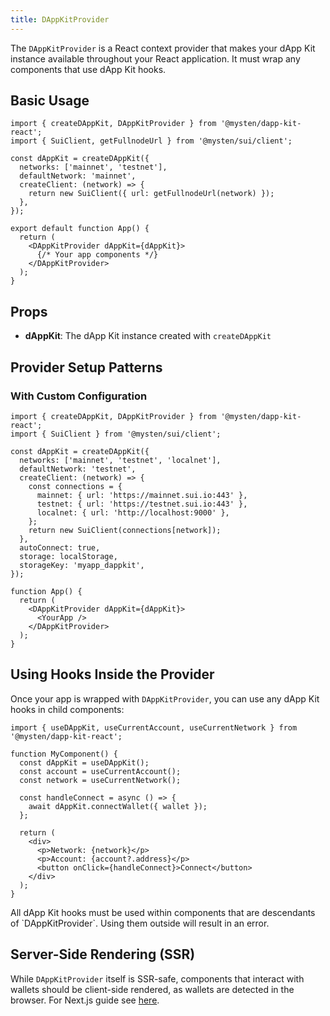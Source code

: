 ```yaml
---
title: DAppKitProvider
---
```


The `DAppKitProvider` is a React context provider that makes your dApp Kit instance available throughout your React application. It must wrap any components that use dApp Kit hooks.

## Basic Usage

```tsx
import { createDAppKit, DAppKitProvider } from '@mysten/dapp-kit-react';
import { SuiClient, getFullnodeUrl } from '@mysten/sui/client';

const dAppKit = createDAppKit({
  networks: ['mainnet', 'testnet'],
  defaultNetwork: 'mainnet',
  createClient: (network) => {
    return new SuiClient({ url: getFullnodeUrl(network) });
  },
});

export default function App() {
  return (
    <DAppKitProvider dAppKit={dAppKit}>
      {/* Your app components */}
    </DAppKitProvider>
  );
}
```

## Props

- **dAppKit**: The dApp Kit instance created with `createDAppKit`

## Provider Setup Patterns

### With Custom Configuration

```tsx
import { createDAppKit, DAppKitProvider } from '@mysten/dapp-kit-react';
import { SuiClient } from '@mysten/sui/client';

const dAppKit = createDAppKit({
  networks: ['mainnet', 'testnet', 'localnet'],
  defaultNetwork: 'testnet',
  createClient: (network) => {
    const connections = {
      mainnet: { url: 'https://mainnet.sui.io:443' },
      testnet: { url: 'https://testnet.sui.io:443' },
      localnet: { url: 'http://localhost:9000' },
    };
    return new SuiClient(connections[network]);
  },
  autoConnect: true,
  storage: localStorage,
  storageKey: 'myapp_dappkit',
});

function App() {
  return (
    <DAppKitProvider dAppKit={dAppKit}>
      <YourApp />
    </DAppKitProvider>
  );
}
```

## Using Hooks Inside the Provider

Once your app is wrapped with `DAppKitProvider`, you can use any dApp Kit hooks in child components:

```tsx
import { useDAppKit, useCurrentAccount, useCurrentNetwork } from '@mysten/dapp-kit-react';

function MyComponent() {
  const dAppKit = useDAppKit();
  const account = useCurrentAccount();
  const network = useCurrentNetwork();
  
  const handleConnect = async () => {
    await dAppKit.connectWallet({ wallet });
  };
  
  return (
    <div>
      <p>Network: {network}</p>
      <p>Account: {account?.address}</p>
      <button onClick={handleConnect}>Connect</button>
    </div>
  );
}
```

<Callout>
	All dApp Kit hooks must be used within components that are descendants of `DAppKitProvider`. Using them outside will result in an error.
</Callout>

## Server-Side Rendering (SSR)

While `DAppKitProvider` itself is SSR-safe, components that interact with wallets should be client-side rendered, as wallets are detected in the browser. For Next.js guide see [here](../next-js).